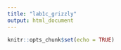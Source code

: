 ```yaml
---
title: "lab1c_grizzly"
output: html_document
---
```


```r
knitr::opts_chunk$set(echo = TRUE)
```

